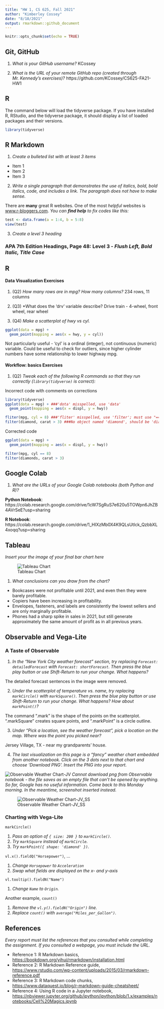```yaml
---
title: "HW 1, CS 625, Fall 2021"
author: "Kimberley Cossey"
date: "8/18/2021"
output: rmarkdown::github_document
---
```


```r
knitr::opts_chunk$set(echo = TRUE)
```

## Git, GitHub

1. *What is your GitHub username?*
  KCossey
  
  2. *What is the URL of your remote GitHub repo (created through Mr. Kennedy's exercises)?*
  https://github.com/KCossey/CS625-FA21-HW1

## R

The command below will load the tidyverse package.  If you have installed R, RStudio, and the tidyverse package, it should display a list of loaded packages and their versions.
```r
library(tidyverse)
```

## R Markdown 

1. *Create a bulleted list with at least 3 items*
* Item 1
* Item 2
* Item 3

2. *Write a single paragraph that demonstrates the use of italics, bold, bold italics, code, and includes a link. The paragraph does not have to make sense.*

There are **many** great R websites. One of the most *helpful* websites is [www.r-bloggers.com](www.r-bloggers.com). *You can **find help** to fix codes like this:*
```r
test <- data.frame(a = 1:4, b = 5:8)
view(test)
```

3. *Create a level 3 heading*

### APA 7th Edition Headings, Page 48: Level 3 - *Flush Left, Bold Italic, Title Case*

## R 

#### Data Visualization Exercises

1. (Q2) *How many rows are in mpg? How many columns?*
        234 rows, 11 columns

2. (Q3)  *What does the 'drv' variable describe?
        Drive train - 4-wheel, front wheel, rear wheel

3. (Q4) *Make a scatterplot of hwy vs cyl.*
```r
ggplot(data = mpg) +
  geom_point(mapping = aes(x = hwy, y = cyl))
```

Not particularly useful - 'cyl' is a ordinal (integer), not continuous (numeric) variable. Could be useful to check for outliers, since higher cylinder numbers have some relationship to lower highway mpg. 


#### Workflow: basics Exercises

1. (Q2) *Tweak each of the following R commands so that they run correctly (`library(tidyverse)` is correct):*

Incorrect code with comments on corrections
```r
library(tidyverse)
ggplot(dota = mpg) + ###'dota' misspelled, use 'data'
  geom_point(mapping = aes(x = displ, y = hwy))

fliter(mpg, cyl = 8) ###'fliter' misspelled, use 'filter'; must use "==" to show "exactly equals"
filter(diamond, carat > 3) ###No object named 'diamond', should be 'diamonds'
```

  Corrected code
```r
ggplot(data = mpg) + 
  geom_point(mapping = aes(x = displ, y = hwy))

filter(mpg, cyl == 8) 
filter(diamonds, carat > 3)
```

## Google Colab

1. *What are the URLs of your Google Colab notebooks (both Python and R)?*

**Python Notebook**: https://colab.research.google.com/drive/1cW7SgRuS7e620u5TOWpn6JhZB4AVrSeE?usp=sharing

**R Notebook**: https://colab.research.google.com/drive/1_HIXzMb0X4K9QLsUtlck_QzbbXL4xoqq?usp=sharing

## Tableau

*Insert your the image of your final bar chart here*

![Tableau Chart](TableauChartEastSales.png)

1. *What conclusions can you draw from the chart?*

* Bookcases were not profitable until 2021, and even then they were barely profitable.
* Copiers have been increasing in profitability.
* Envelopes, fasteners, and labels are consistently the lowest sellers and are only marginally profitable.
* Phones had a sharp spike in sales in 2021, but still generate approximately the same amount of profit as in all previous years.

## Observable and Vega-Lite

### A Taste of Observable

1. *In the "New York City weather forecast" section, try replacing `Forecast: detailedForecast` with `Forecast: shortForecast`. Then press the blue play button  or use Shift-Return to run your change. What happens?*

The detailed forecast sentences in the image were removed.

2. *Under the scatterplot of temperature vs. name, try replacing `markCircle()` with `markSquare()`. Then press the blue play button  or use Shift-Return to run your change. What happens? How about `markPoint()`?*

The command ".mark" is the shape of the points on the scatterplot. ".markSquare" creates square points, and ".markPoint" is a circle outline.  

3. *Under "Pick a location, see the weather forecast", pick a location on the map.  Where was the point you picked near?*

Jersey Village, TX - near my grandparents' house.

4. *The last visualization on this page is a "fancy" weather chart embedded from another notebook.  Click on the 3 dots next to that chart and choose 'Download PNG'.  Insert the PNG into your report.*

![Observable Weather Chart-JV](WeatherChartBlank.png)
*Cannot download png from Observable notebook - the file saves as an empty file that can't be opened by anything. So far, Google has no useful information. Come back to this Monday morning. In the meantime, screenshot inserted instead.*

![Observable Weather Chart-JV_SS](WeatherChartScreenshot.png)


### Charting with Vega-Lite

`markCircle()`

1. *Pass an option of `{ size: 200 }` to `markCircle()`.*
1. *Try `markSquare` instead of `markCircle`.*
1. *Try `markPoint({ shape: 'diamond' })`.*

`vl.x().fieldQ("Horsepower")`, ...

1. *Change `Horsepower` to `Acceleration`*
1. *Swap what fields are displayed on the x- and y-axis*

`vl.tooltip().fieldN("Name")`

1. *Change `Name` to `Origin`.*

Another example, `count()`

1. *Remove the `vl.y().fieldN("Origin")` line.*
1. *Replace `count()` with `average("Miles_per_Gallon")`.*

## References

*Every report must list the references that you consulted while completing the assignment. If you consulted a webpage, you must include the URL.*

* Reference 1: R Markdown basics, [https://bookdown.org/yihui/rmarkdown/installation.html](https://bookdown.org/yihui/rmarkdown/installation.html)
* Reference 2: R Markdown Reference guide, [https://www.rstudio.com/wp-content/uploads/2015/03/rmarkdown-reference.pdf](https://www.rstudio.com/wp-content/uploads/2015/03/rmarkdown-reference.pdf)
* Reference 3: R Markdown code chunks, [https://www.dataquest.io/blog/r-markdown-guide-cheatsheet/](https://www.dataquest.io/blog/r-markdown-guide-cheatsheet/)
* Reference 4: Using R code in a Jupyter notebook, [https://nbviewer.jupyter.org/github/ipython/ipython/blob/1.x/examples/notebooks/Cell%20Magics.ipynb](https://nbviewer.jupyter.org/github/ipython/ipython/blob/1.x/examples/notebooks/Cell%20Magics.ipynb)
